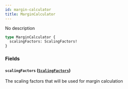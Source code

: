 ```yaml
---
id: margin-calculator
title: MarginCalculator
---
```



No description

```graphql
type MarginCalculator {
  scalingFactors: ScalingFactors!
}
```


### Fields

#### `scalingFactors` ([`ScalingFactors`](/docs/testnet/graphql/objects/scaling-factors))

The scaling factors that will be used for margin calculation




